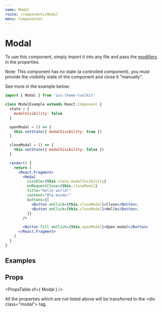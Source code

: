 ```yaml
---
name: Modal
route: /components/Modal
menu: Componentes
---
```



# Modal

To use this component, simply import it into any file and pass the [modifiers](#/#props) in the properties.

Note:  This component has no state (a controlled component), you must provide the visibility state of the component and close it "manually".

See more in the example below:

```jsx
import { Modal } from 'ios-theme-toolkit'

class ModalExample extends React.Component {
  state = {
    modalVisibility: false
  }

  openModal = () => {
    this.setState({ modalVisibility: true })
  }

  closeModal = () => {
    this.setState({ modalVisibility: false })
  }

  render() {
    return (
      <React.Fragment>
        <Modal
          visible={this.state.modalVisibility}
          onRequestClose={this.closeModal}
          title="Hello world!"
          content="Olá mundo!"
          buttons={[
            <Button onClick={this.closeModal}>Close</Button>,
            <Button onClick={this.closeModal}>Hello</Button>,
          ]}
        />

        <Button fill onClick={this.openModal}>Open modal</Button>
      </React.Fragment>
    )
  }
}
```

## Examples

<Playground>
  <ModalExample />
</Playground>

## Props

<PropsTable of={ Modal } />

All the properties which are not listed above will be transferred to the \<div class="modal"\> tag.
